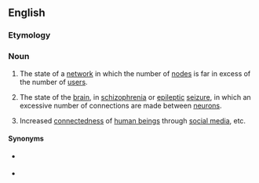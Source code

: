 ==English==

===Etymology===
{{prefix|hyper|connectivity|lang=en}}

===Noun===
{{wikipedia}}
{{en-noun|-}}

# {{lb|en|computing}} The state of a [[network]] in which the number of [[node]]s is far in excess of the number of [[user]]s.
# {{lb|en|pathology}} The state of the [[brain]], in [[schizophrenia]] or [[epileptic]] [[seizure]], in which an excessive number of connections are made between [[neuron]]s.
# Increased [[connectedness]] of [[human being]]s through [[social media]], etc.

====Synonyms====
* {{sense|excessive connections between neurons}} {{l|en|hyperconnection}}
* {{sense|increased connectedness of human beings}} {{l|en|hyperconnectedness}}